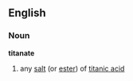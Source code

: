 ==English==
===Noun===
'''titanate'''
#{{chemistry}} any [[salt]] (or [[ester]]) of [[titanic acid]]